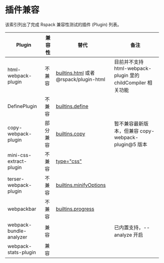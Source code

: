 # 插件兼容

该索引列出了完成 Rspack 兼容性测试的插件 (Plugin) 列表。

| Plugin                  | 兼容性   | 替代                                                                    | 备注                                                         |
| ----------------------- | -------- | ----------------------------------------------------------------------- | ------------------------------------------------------------ |
| html-webpack-plugin     | 不兼容   | [builtins.html](/config/builtins#builtinshtml) 或者 @rspack/plugin-html | 目前并不支持 html-webpack-plugin 里的 childCompiler 相关功能 |
| DefinePlugin            | 不兼容   | [builtins.define](/config/builtins#builtinsdefine)                      |                                                              |
| copy-webpack-plugin     | 部分兼容 | [builtins.copy](/config/builtinscopy)                                   | 暂不兼容最新版本，但兼容 copy-webpack-plugin@5 版本          |
| mini-css-extract-plugin | 不兼容   | [type="css"](/guide/language-support#css)                               |                                                              |
| terser-webpack-plugin   | 不兼容   | [builtins.minifyOptions](/config/builtins#builtinsminifyoptions)        |                                                              |
| webpackbar              | 不兼容   | [builtins.progress](/config/builtins#builtinsprogress)                  |                                                              |
| webpack-bundle-analyzer | 兼容     |                                                                         | 已内置支持，--analyze 开启                                   |
| webpack-stats-plugin    | 兼容     |                                                                         |                                                              |
